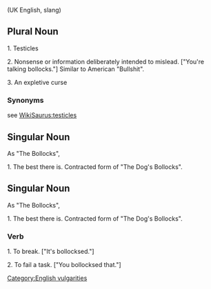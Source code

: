 (UK English, slang)

==Plural Noun==

1. Testicles

2. Nonsense or information deliberately intended to mislead. ["You're talking bollocks."] Similar to American "Bullshit".

3. An expletive curse

===Synonyms===
see [[WikiSaurus:testicles]]

==Singular Noun==
As "The Bollocks", 

1. The best there is. Contracted form of "The Dog's Bollocks".

==Singular Noun==
As "The Bollocks", 

1. The best there is. Contracted form of "The Dog's Bollocks".

===Verb===

1. To break. ["It's bollocksed."]

2. To fail a task. ["You bollocksed that."]

[[Category:English vulgarities]]